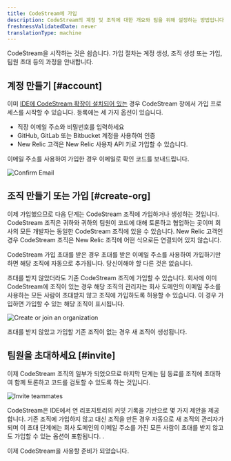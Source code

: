 ```yaml
---
title: CodeStream에 가입
description: CodeStream의 계정 및 조직에 대한 개요와 팀을 위해 설정하는 방법입니다.
freshnessValidatedDate: never
translationType: machine
---
```






CodeStream을 시작하는 것은 쉽습니다. 가입 절차는 계정 생성, 조직 생성 또는 가입, 팀원 초대 등의 과정을 안내합니다.

## 계정 만들기 [#account]

이미 [IDE에 CodeStream 확장이 설치되어 있는](/docs/codestream/start-here/install-codestream) 경우 CodeStream 창에서 가입 프로세스를 시작할 수 있습니다. 등록에는 세 가지 옵션이 있습니다.

* 직장 이메일 주소와 비밀번호를 입력하세요
* GitHub, GitLab 또는 Bitbucket 계정을 사용하여 인증
* New Relic 고객은 New Relic 사용자 API 키로 가입할 수 있습니다.

이메일 주소를 사용하여 가입한 경우 이메일로 확인 코드를 보내드립니다.

<img
  alt="Confirm Email"
  src={codestreamEmailConfirmationCode}
/>

## 조직 만들기 또는 가입 [#create-org]

이제 가입했으므로 다음 단계는 CodeStream 조직에 가입하거나 생성하는 것입니다. CodeStream 조직은 귀하와 귀하의 팀원이 코드에 대해 토론하고 협업하는 곳이며 회사의 모든 개발자는 동일한 CodeStream 조직에 있을 수 있습니다. New Relic 고객인 경우 CodeStream 조직은 New Relic 조직에 어떤 식으로든 연결되어 있지 않습니다.

CodeStream 가입 초대를 받은 경우 초대를 받은 이메일 주소를 사용하여 가입하기만 하면 해당 조직에 자동으로 추가됩니다. 당신이해야 할 다른 것은 없습니다.

초대를 받지 않았더라도 기존 CodeStream 조직에 가입할 수 있습니다. 회사에 이미 CodeStream에 조직이 있는 경우 해당 조직의 관리자는 회사 도메인의 이메일 주소를 사용하는 모든 사람이 초대받지 않고 조직에 가입하도록 허용할 수 있습니다. 이 경우 가입하면 가입할 수 있는 해당 조직이 표시됩니다.

<img
  alt="Create or join an organization"
  src={codestreamCreateorJoinTeam}
/>

초대를 받지 않았고 가입할 기존 조직이 없는 경우 새 조직이 생성됩니다.

## 팀원을 초대하세요 [#invite]

이제 CodeStream 조직의 일부가 되었으므로 마지막 단계는 팀 동료를 조직에 초대하여 함께 토론하고 코드를 검토할 수 있도록 하는 것입니다.

<img
  alt="Invite teammates"
  src={codestreamInviteTeammates}
/>

CodeStream은 IDE에서 연 리포지토리의 커밋 기록을 기반으로 몇 가지 제안을 제공합니다. 기존 조직에 가입하지 않고 대신 조직을 만든 경우 자동으로 새 조직의 관리자가 되며 이 초대 단계에는 회사 도메인의 이메일 주소를 가진 모든 사람이 초대를 받지 않고도 가입할 수 있는 옵션이 포함됩니다. .

이제 CodeStream을 사용할 준비가 되었습니다.
